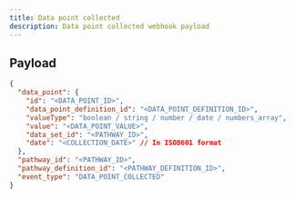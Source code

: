 ```yaml
---
title: Data point collected
description: Data point collected webhook payload
---
```


## Payload

```json
{
  "data_point": {
    "id": "<DATA_POINT_ID>",
    "data_point_definition_id": "<DATA_POINT_DEFINITION_ID>",
    "valueType": "boolean / string / number / date / numbers_array",
    "value": "<DATA_POINT_VALUE>",
    "data_set_id": "<PATHWAY_ID>",
    "date": "<COLLECTION_DATE>" // In ISO8601 format
  },
  "pathway_id": "<PATHWAY_ID>",
  "pathway_definition_id": "<PATHWAY_DEFINITION_ID>",
  "event_type": "DATA_POINT_COLLECTED"
}
```